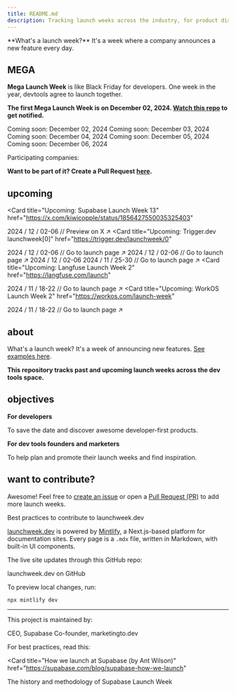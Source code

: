 ```yaml
---
title: README.md
description: Tracking launch weeks across the industry, for product discovery and inspiration.
---
```


<Tip>
  **What's a launch week?** It's a week where a company announces a new feature every day.
</Tip>

## MEGA

**Mega Launch Week** is like Black Friday for developers. One week in the year, devtools agree to launch together.

**The first Mega Launch Week is on December 02, 2024. [Watch this repo](https://git.new/lw) to get notified.**

<Tabs>
  <Tab title="Mon">
    <Card icon="calendar" horizontal>
      Coming soon: December 02, 2024
    </Card>
  </Tab>
  <Tab title="Tue">
    <Card icon="calendar" horizontal>
      Coming soon: December 03, 2024
    </Card>
  </Tab>
  <Tab title="Wed">
    <Card icon="calendar" horizontal>
      Coming soon: December 04, 2024
    </Card>
  </Tab>
  <Tab title="Thu">
    <Card icon="calendar" horizontal>
      Coming soon: December 05, 2024
    </Card>
  </Tab>
  <Tab title="Fri">
    <Card icon="calendar" horizontal>
      Coming soon: December 06, 2024
    </Card>
  </Tab>
</Tabs>

Participating companies:

<CardGroup cols={2}>
  <Card title="Supabase" href="https://supabase.com" horizontal>
  </Card>

  <Card title="Trigger.dev" href="https://trigger.dev/" horizontal>
  </Card>

  <Card title="OpenInt" href="https://openint.dev/" horizontal>
  </Card>

  <Card title="Quivr" href="https://quivr.com/" horizontal>
  </Card>
</CardGroup>

**Want to be part of it? Create a Pull Request [here](https://git.new/lw).**

## upcoming

<Card
  title="Upcoming: Supabase Launch Week 13"
  href="https://x.com/kiwicopple/status/1856427550035325403"
>
  2024 / 12 / 02-06 // Preview on X ↗︎
</Card>
<Card
  title="Upcoming: Trigger.dev launchweek[0]"
  href="https://trigger.dev/launchweek/0"
>
  2024 / 12 / 02-06 // Go to launch page ↗︎
</Card>
  <Card title="Upcoming: OpenInt Premier Launch Week" href="https://openint.dev/launch-week">
    2024 / 12 / 02-06 // Go to launch page ↗︎
  </Card>
  <Card title="Upcoming: Quivr Launch Week">
    2024 / 12 / 02-06
  </Card>
<Card title="Upcoming: Daytona Create Launch Week 3" href="https://create.daytona.io/">
    2024 / 11 / 25-30 // Go to launch page ↗︎
</Card>
<Card
  title="Upcoming: Langfuse Launch Week 2"
  href="https://langfuse.com/launch"
>
  2024 / 11 / 18-22 // Go to launch page ↗︎
</Card>
<Card
  title="Upcoming: WorkOS Launch Week 2"
  href="https://workos.com/launch-week"
>
  2024 / 11 / 18-22 // Go to launch page ↗︎
</Card>

## about

What's a launch week? It's a week of announcing new features. [See examples here](lw).

**This repository tracks past and upcoming launch weeks across the dev tools space.**

## objectives

**For developers**

To save the date and discover awesome developer-first products.

**For dev tools founders and marketers**

To help plan and promote their launch weeks and find inspiration.

## want to contribute?

Awesome! Feel free to [create an issue](https://github.com/supabase-community/launchweek.dev/issues) or open a [Pull Request (PR)](https://github.com/supabase-community/launchweek.dev/pulls) to add more launch weeks.

<Card title="CONTRIBUTING.md" href="CONTRIBUTING">
  Best practices to contribute to launchweek.dev
</Card>

[launchweek.dev](https://launchweek.dev) is powered by [Mintlify](https://mintlify.com), a Next.js-based platform for documentation sites. Every page is a `.mdx` file, written in Markdown, with built-in UI components.

The live site updates through this GitHub repo:

<Card title="supabase-community/launchweek.dev" href="https://git.new/lw">
  launchweek.dev on GitHub
</Card>

To preview local changes, run:

```
npx mintlify dev
```

---

This project is maintained by:

<CardGroup cols={2}>
  <Card title="Paul Copplestone" href="https://x.com/kiwicopple" horizontal>
    CEO, Supabase
  </Card>
  <Card title="Flo Merian" href="https://x.com/fmerian" horizontal>
    Co-founder, marketingto.dev
  </Card>
</CardGroup>

For best practices, read this:

<Card
  title="How we launch at Supabase (by Ant Wilson)"
  href="https://supabase.com/blog/supabase-how-we-launch"
>
  The history and methodology of Supabase Launch Week
</Card>
